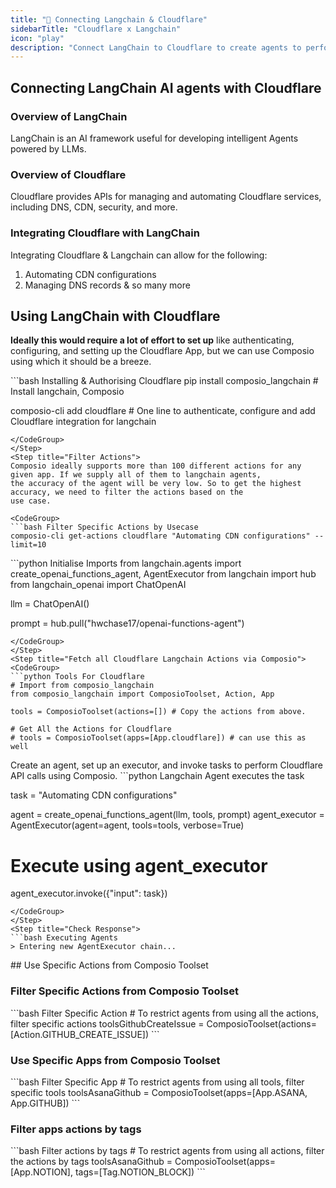 ```yaml
---
title: "🚀 Connecting Langchain & Cloudflare"
sidebarTitle: "Cloudflare x Langchain"
icon: "play"
description: "Connect LangChain to Cloudflare to create agents to perform tasks using natural language"
---
```


## Connecting LangChain AI agents with Cloudflare

### Overview of LangChain

LangChain is an AI framework useful for developing intelligent Agents powered by LLMs.

### Overview of Cloudflare

Cloudflare provides APIs for managing and automating Cloudflare services, including DNS, CDN, security, and more.

### Integrating Cloudflare with LangChain

Integrating Cloudflare & Langchain can allow for the following:

1. Automating CDN configurations
2. Managing DNS records
& so many more

## Using LangChain with Cloudflare

<Steps>
<Step title="Setting Up the Environment">

**Ideally this would require a lot of effort to set up** like authenticating, configuring, and setting up the Cloudflare App, but we can use Composio using which it should be a breeze.

<CodeGroup>
```bash Installing & Authorising Cloudflare
pip install composio_langchain # Install langchain, Composio 

composio-cli add cloudflare # One line to authenticate, configure and add Cloudflare integration for langchain
```
</CodeGroup>
</Step>
<Step title="Filter Actions">
Composio ideally supports more than 100 different actions for any given app. If we supply all of them to langchain agents, 
the accuracy of the agent will be very low. So to get the highest accuracy, we need to filter the actions based on the 
use case.

<CodeGroup>
```bash Filter Specific Actions by Usecase
composio-cli get-actions cloudflare "Automating CDN configurations" --limit=10
```
</CodeGroup>

</Step>
<Step title="Import Base Packages">

<CodeGroup>
```python Initialise Imports
from langchain.agents import create_openai_functions_agent, AgentExecutor
from langchain import hub
from langchain_openai import ChatOpenAI


llm = ChatOpenAI()

prompt = hub.pull("hwchase17/openai-functions-agent")
```
</CodeGroup>
</Step>
<Step title="Fetch all Cloudflare Langchain Actions via Composio">
<CodeGroup>
```python Tools For Cloudflare
# Import from composio_langchain
from composio_langchain import ComposioToolset, Action, App

tools = ComposioToolset(actions=[]) # Copy the actions from above. 

# Get All the Actions for Cloudflare
# tools = ComposioToolset(apps=[App.cloudflare]) # can use this as well
```
</CodeGroup>
</Step>
<Step title="Execute the Agent">
Create an agent, set up an executor, and invoke tasks to perform Cloudflare API calls using Composio. 
<CodeGroup>
```python Langchain Agent executes the task

task = "Automating CDN configurations"

agent = create_openai_functions_agent(llm, tools, prompt)
agent_executor = AgentExecutor(agent=agent, tools=tools, verbose=True)

# Execute using agent_executor
agent_executor.invoke({"input": task})
```
</CodeGroup>
</Step>
<Step title="Check Response">
```bash Executing Agents
> Entering new AgentExecutor chain...
```
</Step>
</Steps>
## Use Specific Actions from Composio Toolset

### Filter Specific Actions from Composio Toolset

<CodeGroup>
```bash Filter Specific Action
# To restrict agents from using all the actions, filter specific actions
toolsGithubCreateIssue = ComposioToolset(actions=[Action.GITHUB_CREATE_ISSUE])
```
</CodeGroup>

### Use Specific Apps from Composio Toolset
<CodeGroup>
```bash Filter Specific App
# To restrict agents from using all tools, filter specific tools
toolsAsanaGithub = ComposioToolset(apps=[App.ASANA, App.GITHUB])
```
</CodeGroup>

### Filter apps actions by tags 
<CodeGroup>
```bash Filter actions by tags
# To restrict agents from using all actions, filter the actions by tags
toolsAsanaGithub = ComposioToolset(apps=[App.NOTION], tags=[Tag.NOTION_BLOCK])
```
</CodeGroup>

